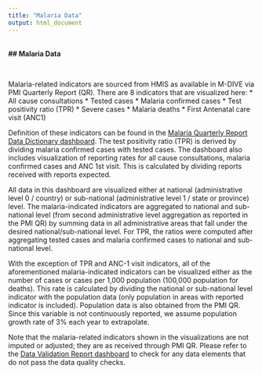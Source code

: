```yaml
---
title: "Malaria Data"
output: html_document
---
```



<b>
<br/>
## Malaria Data
</b>

<br/>


Malaria-related indicators are sourced from HMIS as available in M-DIVE via PMI Quarterly Report (QR). There are 8 indicators that are visualized here: 
* All cause consultations
* Tested cases
* Malaria confirmed cases
* Test positivity ratio (TPR)
* Severe cases
* Malaria deaths
* First Antenatal care visit (ANC1)

Definition of these indicators can be found in the [Malaria Quarterly Report Data Dictionary dashboard](https://platform.civisanalytics.com/spa/#/reports/68644?fullscreen=true). The test positivity ratio (TPR) is derived by dividing malaria confirmed cases with tested cases. The dashboard also includes visualization of reporting rates for all cause consultations, malaria confirmed cases and ANC 1st visit. This is calculated by dividing reports received with reports expected. 

All data in this dashboard are visualized either at national (administrative level 0 / country) or sub-national (administrative level 1 / state or province) level. The malaria-indicated indicators are aggregated to national and sub-national level (from second administrative level aggregation as reported in the PMI QR) by summing data in all administrative areas that fall under the desired national/sub-national level. For TPR, the ratios were computed after aggregating tested cases and malaria confirmed cases to national and sub-national level. 

With the exception of TPR and ANC-1 visit indicators, all of the aforementioned malaria-indicated indicators can be visualized either as the number of cases or cases per 1,000 population (100,000 population for deaths). This rate is calculated by dividing the national or sub-national level indicator with the population data (only population in areas with reported indicator is included). Population data is also obtained from the PMI QR. Since this variable is not continuously reported, we assume population growth rate of 3% each year to extrapolate. 

Note that the malaria-related indicators shown in the visualizations are not imputed or adjusted; they are as received through PMI QR. Please refer to the [Data Validation Report dashboard](https://platform.civisanalytics.com/spa/#/reports/services/84090?fullscreen=true) to check for any data elements that do not pass the data quality checks. 

